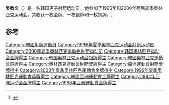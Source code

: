 {{Infobox swimmer
| name           = 吴教文
| show-medals    = yes
| medaltemplates = 
{{MedalGold | [[2000年夏季奥林匹克运动会|2000年 悉尼]] | [[2000年夏季奥林匹克运动会射箭比赛|团体赛]]}}
{{MedalSilver | [[1996年夏季奥林匹克运动会|1996年 亚特兰大]] | [[1996年夏季奥林匹克运动会射箭比赛|团体赛]]}}
{{MedalBronze | [[1996年夏季奥林匹克运动会|1996年 亚特兰大]] | [[1996年夏季奥林匹克运动会射箭比赛|个人赛]]}}
}}

'''吴教文'''（{{bd|1972年|3月2日||}}）是一名韩国男子射箭运动员。他参加了1996年和2000年两届夏季奥林匹克运动会，共收获一枚金牌、一枚银牌和一枚铜牌。<ref>{{Cite web |url=http://www.sports-reference.com/olympics/athletes/o/o-gyo-mun-1.html |title=Olympic results |access-date=2016-08-20 |archive-url=https://web.archive.org/web/20110217012746/http://www.sports-reference.com/olympics/athletes/o/o-gyo-mun-1.html |archive-date=2011-02-17 |dead-url=yes }}</ref>

==参考==
{{reflist}}
{{DEFAULTSORT:Oh Kyo-moon}}
[[Category:韓國射箭運動員|Category:韓國射箭運動員]]
[[Category:1996年夏季奥林匹克运动会射箭运动员|Category:1996年夏季奥林匹克运动会射箭运动员]]
[[Category:2000年夏季奥林匹克运动会射箭运动员|Category:2000年夏季奥林匹克运动会射箭运动员]]
[[Category:韩国奥林匹克运动会金牌得主|Category:韩国奥林匹克运动会金牌得主]]
[[Category:韩国奥林匹克运动会银牌得主|Category:韩国奥林匹克运动会银牌得主]]
[[Category:韓國奧林匹克運動會銅牌得主|Category:韓國奧林匹克運動會銅牌得主]]
[[Category:奧林匹克運動會射箭獎牌得主|Category:奧林匹克運動會射箭獎牌得主]]
[[Category:亞洲運動會射箭獎牌得主|Category:亞洲運動會射箭獎牌得主]]
[[Category:2000年夏季奧林匹克運動會金牌得主|Category:2000年夏季奧林匹克運動會金牌得主]]
[[Category:1996年夏季奧林匹克運動會獎牌得主|Category:1996年夏季奧林匹克運動會獎牌得主]]
[[Category:韓國亞洲運動會金牌得主|Category:韓國亞洲運動會金牌得主]]
[[Category:1994年亚洲运动会金牌得主|Category:1994年亚洲运动会金牌得主]]
[[Category:1998年亞洲運動會金牌得主|Category:1998年亞洲運動會金牌得主]]